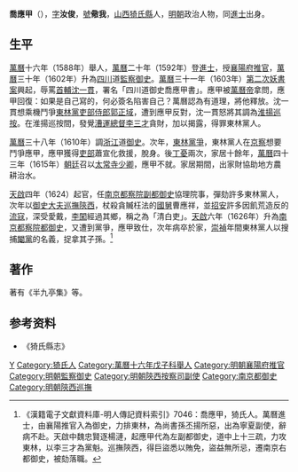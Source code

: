 {{明清人物信息框
| 姓名 = 喬應甲
| 原名 =
| 圖片名稱 = 
| 圖片大小 = 220px
| 圖片說明 = 
| 最高職務 = 南京都察院都御史
| 國家 = 大明
| 爵位 =
| 籍貫 = [[山西承宣布政使司|山西承宣布政使司]][[平陽府|平陽府]][[猗氏縣|猗氏縣]]
| 族裔 = 漢族
| 旗籍 = 
| 字號 = 
| 室名 = 
| 諡號 = 
| 出生日期 = [[嘉靖|嘉靖]]三十八年（1559年）
| 出生地點 = 
| 逝世日期 = [[天啟|天啟]]七年（1627年）
| 逝世地點 = 
| 墓葬 =
| 配偶 =
| 親屬 = 
| 出身 = 
*萬曆二十年（1592年）壬辰科同進士出身
| 經歷 = 
| 著作 =
}}

'''喬應甲'''（{{bd|1559年||1627年||Qiao喬}}），[[表字|字]]'''汝俊'''，[[號|號]]'''儆我'''，[[山西|山西]][[猗氏縣|猗氏縣]]人，[[明朝|明朝]]政治人物，同[[進士|進士]]出身。

== 生平 ==
[[萬曆|萬曆]]十六年（1588年）舉人，[[萬曆|萬曆]]二十年（1592年）登[[進士|進士]]，授[[襄陽府|襄陽府]][[推官|推官]]，[[萬曆|萬曆]]三十年（1602年）升為[[四川|四川]]道[[監察御史|監察御史]]。[[萬曆|萬曆]]三十一年（1603年）[[第二次妖書案|第二次妖書案]]興起，辱罵[[首輔|首輔]][[沈一貫|沈一貫]]，署名「四川道御史喬應甲書」。應甲被[[萬曆帝|萬曆帝]]拿問，應甲回復：如果是自己寫的，何必簽名陷害自己？萬曆認為有道理，將他釋放。沈一貫想乘機鬥爭[[東林黨|東林黨]][[吏部侍郎|吏部侍郎]][[郭正域|郭正域]]，遭到應甲反對，沈一貫怒將其調為[[淮揚|淮揚]][[巡按|巡按]]。在淮揚巡按間，發覺[[漕運總督|漕運總督]][[李三才|李三才]]貪財，加以揭露，得罪東林黨人。

[[萬曆|萬曆]]三十八年（1610年）調[[浙江|浙江]]道[[御史|御史]]。次年，[[東林黨爭|東林黨爭]]，東林黨人在[[京察|京察]]想要鬥爭應甲，應甲獲得[[吏部|吏部]]蕭宣化救援，脫身。後[[丁憂|丁憂]]兩次，家居十餘年，[[萬曆|萬曆]]四十三年（1615年）[[朝廷|朝廷]]召以[[太常寺|太常寺]][[少卿|少卿]]，應甲不就。家居期間，出家財協助地方農耕治水。

[[天啟|天啟]]四年（1624）起官，任[[南京|南京]][[都察院|都察院]][[副都御史|副都御史]]協理院事，彈劾許多東林黨人，次年以[[御史大夫|御史大夫]][[巡撫|巡撫]][[陝西|陝西]]，杖殺貪贓枉法的[[國舅|國舅]]曹應祥，並[[招安|招安]]許多因飢荒造反的[[流寇|流寇]]，深受愛戴，[[李闖|李闖]]經過其鄉，稱之為「清白吏」。[[天啟|天啟]]六年（1626年）升為[[南京|南京]][[都察院|都察院]][[都御史|都御史]]，又遭到黨爭，應甲致仕，次年病卒於家，[[崇禎|崇禎]]年間東林黨人以搜捕[[閹黨|閹黨]]的名義，捉拿其子孫。<ref>《漢籍電子文獻資料庫-明人傳記資料索引》7046：喬應甲，猗氏人。萬曆進士，由襄陽推官入為御史，力排東林，為尚書孫丕揚所惡，出為寧夏副使，辭病不赴。天啟中魏忠賢逐楊漣，起應甲代為左副都御史，道中上十三疏，力攻東林，以李三才為黨魁。巡撫陝西，得巨盜悉以賄免，盜益無所忌，遷南京右都御史，被劾落職。</ref>

==著作==
著有《半九亭集》等。

== 参考资料 ==
{{Reflist}}
*《猗氏縣志》

{{萬曆二十年壬辰科殿試金榜}}

{{Authority control}}

{{DEFAULTSORT:Qiao喬}}
[[Category:乔姓|Y]]
[[Category:猗氏人|Category:猗氏人]]
[[Category:萬曆十六年戊子科舉人|Category:萬曆十六年戊子科舉人]]
[[Category:明朝襄陽府推官|Category:明朝襄陽府推官]]
[[Category:明朝監察御史|Category:明朝監察御史]]
[[Category:明朝陝西按察司副使|Category:明朝陝西按察司副使]]
[[Category:南京都御史|Category:南京都御史]]
[[Category:明朝陝西巡撫|Category:明朝陝西巡撫]]